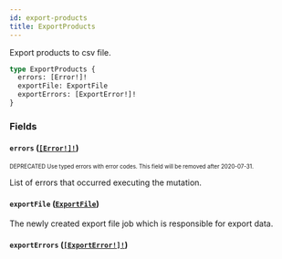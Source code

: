 ```yaml
---
id: export-products
title: ExportProducts
---
```


Export products to csv file.

```graphql
type ExportProducts {
  errors: [Error!]!
  exportFile: ExportFile
  exportErrors: [ExportError!]!
}
```

### Fields

#### `errors` ([`[Error!]!`](/developer/api-reference/objects/error.mdx))

<sub><sup><span className="deprecatedTag">DEPRECATED</span> Use typed errors with error codes. This field will be removed after 2020-07-31.</sup></sub>

List of errors that occurred executing the mutation.

#### `exportFile` ([`ExportFile`](/developer/api-reference/objects/export-file.mdx))

The newly created export file job which is responsible for export data.

#### `exportErrors` ([`[ExportError!]!`](/developer/api-reference/objects/export-error.mdx))
